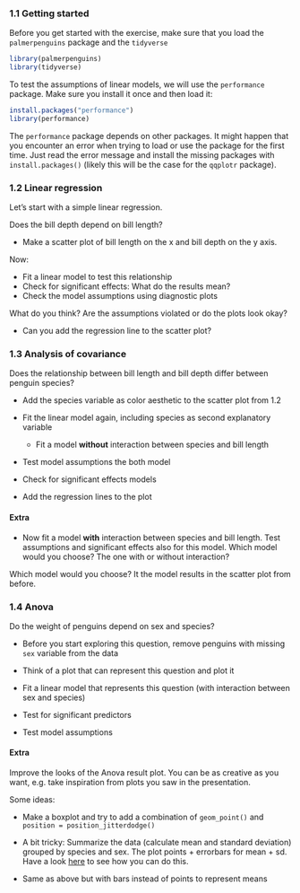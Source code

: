 ### 1.1 Getting started

Before you get started with the exercise, make sure that you load the `palmerpenguins` package and the `tidyverse`

```r
library(palmerpenguins)
library(tidyverse)
```

To test the assumptions of linear models, we will use the `performance` package. Make sure you install it once and then load it:

```r
install.packages("performance")
library(performance)
```

The `performance` package depends on other packages. It might happen that you encounter an error when trying to load or use the package for the first time. Just read the error message and install the missing packages with `install.packages()` (likely this will be the case for the `qqplotr` package).

### 1.2 Linear regression

Let's start with a simple linear regression.

Does the bill depth depend on bill length?

- Make a scatter plot of bill length on the x and bill depth on the y axis.

Now:

- Fit a linear model to test this relationship
- Check for significant effects: What do the results mean?
- Check the model assumptions using diagnostic plots

What do you think? Are the assumptions violated or do the plots look okay?

- Can you add the regression line to the scatter plot?

### 1.3 Analysis of covariance

Does the relationship between bill length and bill depth differ between penguin species?

- Add the species variable as color aesthetic to the scatter plot from 1.2

- Fit the linear model again, including species as second explanatory variable
  - Fit a model **without** interaction between species and bill length

- Test model assumptions the both model

- Check for significant effects models

- Add the regression lines to the plot

#### Extra

- Now fit a model **with** interaction between species and bill length. Test assumptions and significant effects also for this model. Which model would you choose? The one with or without interaction?

Which model would you choose? It the model results in the scatter plot from before.

### 1.4 Anova

Do the weight of penguins depend on sex and species?

- Before you start exploring this question, remove penguins with missing `sex` variable from the data

- Think of a plot that can represent this question and plot it

- Fit a linear model that represents this question (with interaction between sex and species)

- Test for significant predictors

- Test model assumptions

#### Extra

Improve the looks of the Anova result plot. You can be as creative as you want, e.g. take inspiration from plots you saw in the presentation.

Some ideas:

- Make a boxplot and try to add a combination of `geom_point()` and `position = position_jitterdodge()`

- A bit tricky: Summarize the data (calculate mean and standard deviation) grouped by species and sex. The plot points + errorbars for mean + sd. Have a look [here](https://www.datanovia.com/en/lessons/ggplot-error-bars/) to see how you can do this. 

- Same as above but with bars instead of points to represent means
